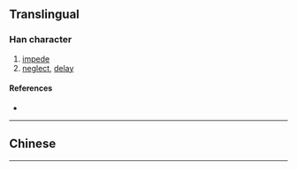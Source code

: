 {{character info/new}}
{{also|悞}}
==Translingual==

===Han character===
{{Han char|rn=61|rad=心|as=07|sn=10|four=|canj=PRMK|ids=⿰忄吴}}

# [[impede]]
# [[neglect]], [[delay]]

====References====
* {{Han ref|kx=0388.341|hdz=42305.050|uh=60AE|ud=24750}}

----

==Chinese==
{{zh-see|誤|v}}

----